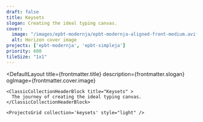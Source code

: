 ```yaml
---
draft: false
title: Keysets
slogan: Creating the ideal typing canvas.
cover:
  image: "/images/epbt-modernja/epbt-modernja-aligned-front-medium.avif"
  alt: Horizon cover image
projects: ['epbt-modernja', 'epbt-simpleja']
priority: 600
tileSize: "1x1"
---
```


<DefaultLayout 
  title={frontmatter.title} 
  description={frontmatter.slogan}
  ogImage={frontmatter.cover.image}
>

  <ClassicBlurredHeader src="/images/epbt-modernja/epbt-modernja-aligned-front-medium.avif" />

    <ClassicCollectionHeaderBlock title="Keysets" >
      The journey of creating the ideal typing canvas.
    </ClassicCollectionHeaderBlock>

    <ProjectsGrid collection='keysets' style="light" />

</DefaultLayout>